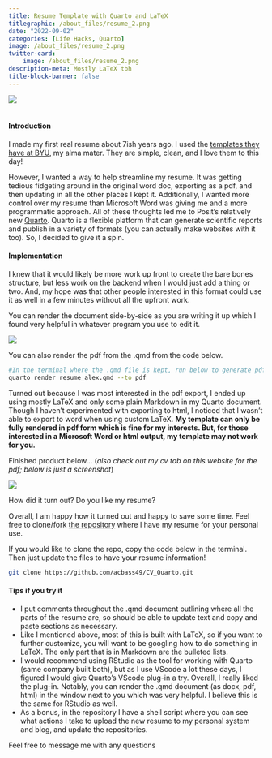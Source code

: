 ```yaml
---
title: Resume Template with Quarto and LaTeX
titlegraphic: /about_files/resume_2.png
date: "2022-09-02"
categories: [Life Hacks, Quarto]
image: /about_files/resume_2.png
twitter-card: 
    image: /about_files/resume_2.png
description-meta: Mostly LaTeX tbh
title-block-banner: false
---
```


![](/about_files/resume_2.png)  
<br>

#### Introduction

I made my first real resume about 7ish years ago. I used the [templates they have at BYU](https://careers.byu.edu/students/hiring-resources/resumes/resume-templates), my alma mater. They are simple, clean, and I love them to this day!

However, I wanted a way to help streamline my resume. It was getting tedious fidgeting around in the original word doc, exporting as a pdf, and then updating in all the other places I kept it. Additionally, I wanted more control over my resume than Microsoft Word was giving me and a more programmatic approach. All of these thoughts led me to Posit's relatively new [Quarto](https://quarto.org/). Quarto is a flexible platform that can generate scientific reports and publish in a variety of formats (you can actually make websites with it too). So, I decided to give it a spin.

#### Implementation

I knew that it would likely be more work up front to create the bare bones structure, but less work on the backend when I would just add a thing or two. And, my hope was that other people interested in this format could use it as well in a few minutes without all the upfront work.

You can render the document side-by-side as you are writing it up which I found very helpful in whatever program you use to edit it.

![](/about_files/resume_3.png)

You can also render the pdf from the .qmd from the code below.

```zsh
#In the terminal where the .qmd file is kept, run below to generate pdf:
quarto render resume_alex.qmd --to pdf
```

Turned out because I was most interested in the pdf export, I ended up using mostly LaTeX and only some plain Markdown in my Quarto document. Though I haven't experimented with exporting to html, I noticed that I wasn't able to export to word when using custom LaTeX. **My template can only be fully rendered in pdf form which is fine for my interests. But, for those interested in a Microsoft Word or html output, my template may not work for you.**

Finished product below...  (*also check out my cv tab on this website for the pdf; below is just a screenshot*)

![](/about_files/resume_1.png)

How did it turn out? Do you like my resume?

Overall, I am happy how it turned out and happy to save some time. Feel free to clone/fork [the repository](https://github.com/acbass49/CV_Quarto) where I have my resume for your personal use.

If you would like to clone the repo, copy the code below in the terminal. Then just update the files to have your resume information!

```zsh
git clone https://github.com/acbass49/CV_Quarto.git
```


#### Tips if you try it

<ul class = "force_font">
<li>I put comments throughout the .qmd document outlining where all the parts of the resume are, so should be able to update text and copy and paste sections as necessary.</li>
<li>Like I mentioned above, most of this is built with LaTeX, so if you want to further customize, you will want to be googling how to do something in LaTeX. The only part that is in Markdown are the bulleted lists.<br>
</li>
<li>I would recommend using RStudio as the tool for working with Quarto (same company built both), but as I use VScode a lot these days, I figured I would give Quarto's VScode plug-in a try. Overall, I really liked the plug-in. Notably, you can render the .qmd document (as docx, pdf, html) in the window next to you which was very helpful. I believe this is the same for RStudio as well.<br>
</li>
<li>As a bonus, in the repository I have a shell script where you can see what actions I take to upload the new resume to my personal system and blog, and update the repositories.</li>
</ul>

Feel free to message me with any questions
